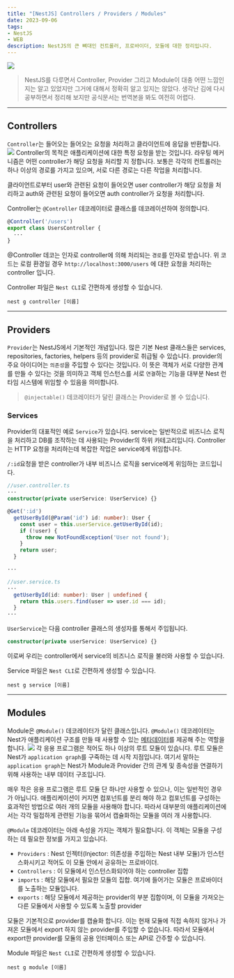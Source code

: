 ```yaml
---
title: "[NestJS] Controllers / Providers / Modules"
date: 2023-09-06
tags:
- NestJS
- WEB
description: NestJS의 큰 뼈대인 컨트롤러, 프로바이더, 모듈에 대한 정리입니다.
---
```


![](/images/thumbnails/nestjs.png)

> NestJS를 다루면서 Controller, Provider 그리고 Module이 대충 어떤 느낌인지는 알고 있었지만 
그거에 대해서 정확히 알고 있지는 않았다. 생각난 김에 다시 공부하면서 정리해 보지만
공식문서는 번역본을 봐도 여전히 어렵다.
***
## Controllers

`Controller`는 들어오는 들어오는 요청을 처리하고 클라이언트에 응답을 반환합니다.
![](/images/post-05/Controllers_1.png)
Controller의 목적은 애플리케이션에 대한 특정 요청을 받는 것입니다. 라우팅 메커니즘은 어떤 controller가
해당 요청을 처리할 지 정합니다. 보통은 각각의 컨트롤러는 하나 이상의 경로를 가지고 있으며, 서로 다른 경로는
다른 작업을 처리합니다.

클라이언트로부터 user와 관련된 요청이 들어오면 user controller가 해당 요청을 처리하고
auth와 관련된 요청이 들어오면 auth controller가 요청을 처리합니다.

Controller는 `@Controller` 데코레이터로 클래스를 데코레이션하여 정의합니다.
```ts
@Controller('/users')
export class UsersController {
  ···
}
```

@Controller 데코는 인자로 controller에 의해 처리되는 `경로`를 인자로 받습니다.
위 코드는 로컬 환경일 경우 `http://localhost:3000/users` 에 대한 요청을 처리하는 controller 입니다.

Controller 파일은 `Nest CLI`로 간편하게 생성할 수 있습니다.
```
nest g controller [이름]
```
***
## Providers
`Provider`는 NestJS에서 기본적인 개념입니다. 많은 기본 Nest 클래스들은 services, repositories, factories, helpers
등의 provider로 취급될 수 있습니다. provider의 주요 아이디어는 `의존성`을 주입할 수 있다는 것입니다.
이 뜻은 객체가 서로 다양한 관계를 만들 수 있다는 것을 의미하고 객체 인스턴스를 서로 `연결`하는 기능을 대부분 Nest 런타임 시스템에
위임할 수 있음을 의미합니다.

> `@injectable()` 데코레이터가 달린 클래스는 Provider로 볼 수 있습니다.

### Services
Provider의 대표적인 예로 `Service`가 있습니다. service는 일반적으로 비즈니스 로직을 처리하고 DB를 조작하는 데 
사용되는 Provider의 하위 카테고리입니다. Controller는 HTTP 요청을 처리하는데 복잡한 작업은
service에게 위임합니다.

`/:id`요청을 받은 controller가 내부 비즈니스 로직을 service에게 위임하는 코드입니다.
```ts
//user.controller.ts 
···
constructor(private userService: UserService) {}

@Get(':id')
  getUserById(@Param('id') id: number): User {
    const user = this.userService.getUserById(id);
    if (!user) {
      throw new NotFoundException('User not found');
    }
    return user;
  }

···
```

```ts
//user.service.ts
···
  getUserById(id: number): User | undefined {
    return this.users.find(user => user.id === id);
  }
···
```
`UserService`는 다음 controller 클래스의 생성자를 통해서 주입됩니다.
```ts
constructor(private userService: UserService) {}
```
이로써 우리는 controller에서 service의 비즈니스 로직을 불러와 사용할 수 있습니다.

Service 파일은 `Nest CLI`로 간편하게 생성할 수 있습니다.
```
nest g service [이름]
```
***
## Modules
Module은 `@Module()` 데코레이터가 달린 클래스입니다. `@Module()` 데코레이터는 Nest가 애플리케이션 구조를
만들 때 사용할 수 있는 [메타데이터](https://ko.wikipedia.org/wiki/%EB%A9%94%ED%83%80%EB%8D%B0%EC%9D%B4%ED%84%B0)를 제공해 주는 역할을 합니다.
![](/images/post-05/Modules_1.png)
각 응용 프로그램은 적어도 하나 이상의 루트 모듈이 있습니다. 루트 모듈은 Nest가 `application graph`를 구죽하는 데
시작 지점입니다. 여기서 말하는 `application graph`는 Nest가 Module과 Provider 간의 관계 및 종속성을 
연결하기 위해 사용하는 내부 데이터 구조입니다.

매우 작은 응용 프로그램은 루트 모듈 단 하나만 사용할 수 있으나, 이는 일반적인 경우가 아닙니다.
애플리케이션이 커지면 컴포넌트를 분리 해야 하고 컴포넌트를 구성하는 효과적인 방법으로 여러 개의 모듈을
사용해야 합니다. 따라서 대부분의 애플리케이션에서는 각각 밀접하게 관련된 기능을 묶어서 캡슐화하는
모듈을 여러 개 사용합니다.

`@Module` 데코레이터는 아래 속성을 가지는 객체가 필요합니다. 이 객체는 모듈을 구성하는 데 필요한 정보를 가지고 있습니다.
- `Providers` : Nest 인젝터(Injector: 의존성을 주입하는 Nest 내부 모듈)가 인스턴스화시키고 적어도 이 모듈 안에서 공유하는 프로바이더.
- `Controllers` : 이 모듈에서 인스턴스화되어야 하는 controller 집합
- `imports` : 해당 모듈에서 필요한 모듈의 집합. 여기에 들어가는 모듈은 프로바이더를 노출하는 모듈입니다.
- `exports` : 해당 모듈에서 제공하는 provider의 부분 집합이며, 이 모듈을 가져오는 다른 모듈에서
사용할 수 있도록 노출할 provider

모듈은 기본적으로 provider를 캡슐화 합니다. 이는 현재 모듈에 직접 속하지 않거나 가져온 모듈에서 export 하지 않는
provider를 주입할 수 없습니다. 따라서 모듈에서 export한 provider를 모듈의 공용 인터페이스 또는 API로 간주할 수 있습니다.

Module 파일은 `Nest CLI`로 간편하게 생성할 수 있습니다.
```
nest g module [이름]
```